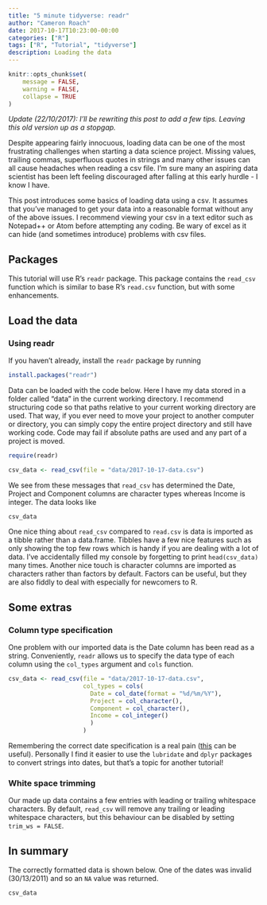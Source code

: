 ```yaml
---
title: "5 minute tidyverse: readr"
author: "Cameron Roach"
date: 2017-10-17T10:23:00-00:00
categories: ["R"]
tags: ["R", "Tutorial", "tidyverse"]
description: Loading the data
---
```


```r
knitr::opts_chunk$set(
	message = FALSE,
	warning = FALSE,
	collapse = TRUE
)
```



_Update (22/10/2017): I'll be rewriting this post to add a few tips. Leaving this old version up as a stopgap._

Despite appearing fairly innocuous, loading data can be one of the most frustrating challenges when starting a data science project. Missing values, trailing commas, superfluous quotes in strings and many other issues can all cause headaches when reading a csv file. I'm sure many an aspiring data scientist has been left feeling discouraged after falling at this early hurdle - I know I have.

This post introduces some basics of loading data using a csv. It assumes that you've managed to get your data into a reasonable format without any of the above issues. I recommend viewing your csv in a text editor such as Notepad++ or Atom before attempting any coding. Be wary of excel as it can hide (and sometimes introduce) problems with csv files.

## Packages

This tutorial will use R's `readr` package. This package contains the `read_csv` function which is similar to base R's `read.csv` function, but with some enhancements.

## Load the data

<!-- ### Getting your working directory right -->

<!-- __TODO__ -->

<!-- * `getwd` `setwd` -->
<!-- * Always try to reference folders within the current working directory in case project needs to be moved. -->
<!-- * Can avoid the set/get working directory difficulties by using projects in RStudio. -->

### Using readr

If you haven't already, install the `readr` package by running

```r
install.packages("readr")
```

Data can be loaded with the code below. Here I have my data stored in a folder called "data" in the current working directory. I recommend structuring code so that paths relative to your current working directory are used. That way, if you ever need to move your project to another computer or directory, you can simply copy the entire project directory and still have working code. Code may fail if absolute paths are used and any part of a project is moved.

```r
require(readr)
```

```r
csv_data <- read_csv(file = "data/2017-10-17-data.csv")
```

We see from these messages that `read_csv` has determined the Date, Project and Component columns are character types whereas Income is integer. The data looks like

```r
csv_data
```

One nice thing about `read_csv` compared to `read.csv` is data is imported as a tibble rather than a data.frame. Tibbles have a few nice features such as only showing the top few rows which is handy if you are dealing with a lot of data. I've accidentally filled my console by forgetting to print `head(csv_data)` many times. Another nice touch is character columns are imported as characters rather than factors by default. Factors can be useful, but they are also fiddly to deal with especially for newcomers to R.

## Some extras

### Column type specification

One problem with our imported data is the Date column has been read as a string. Conveniently, `readr` allows us to specify the data type of each column using the `col_types` argument and `cols` function.

```r
csv_data <- read_csv(file = "data/2017-10-17-data.csv",
                     col_types = cols(
                       Date = col_date(format = "%d/%m/%Y"),
                       Project = col_character(),
                       Component = col_character(),
                       Income = col_integer()
                       )
                     )
```

Remembering the correct date specification is a real pain ([this](http://strftime.net/) can be useful). Personally I find it easier to use the `lubridate` and `dplyr` packages to convert strings into dates, but that's a topic for another tutorial!


### White space trimming

Our made up data contains a few entries with leading or trailing whitespace characters. By default, `read_csv` will remove any trailing or leading whitespace characters, but this behaviour can be disabled by setting `trim_ws = FALSE`.


## In summary

The correctly formatted data is shown below. One of the dates was invalid (30/13/2011) and so an `NA` value was returned.

```r
csv_data
```
